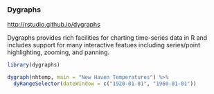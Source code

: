 
### Dygraphs
<http://rstudio.github.io/dygraphs>

Dygraphs provides rich facilities for charting time-series data in R and includes support for many interactive featues including series/point highlighting, zooming, and panning.

```r
library(dygraphs)
```


```r
dygraph(nhtemp, main = "New Haven Temperatures") %>% 
  dyRangeSelector(dateWindow = c("1920-01-01", "1960-01-01"))
```
